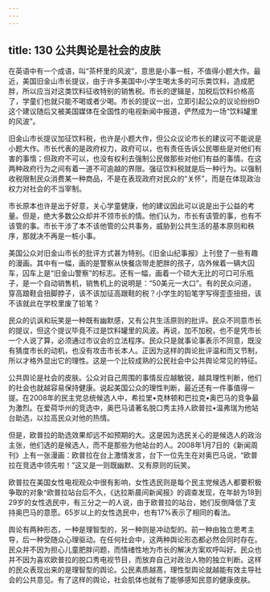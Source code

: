 ```yaml
---
---
---
```

title: 130 公共舆论是社会的皮肤
---



在英语中有一个成语，叫“茶杯里的风波”，意思是小事一桩，不值得小题大作。最近，美国旧金山市长提议，由于许多美国中小学生喝太多的可乐类饮料，造成肥胖，所以应当对这类饮料征收特别的销售税。市长的逻辑是，加税后饮料价格高了，学童们也就只能不喝或者少喝。市长的提议一出，立即引起公众的议论纷纷D这个建议随后又被美国媒体在全国性的电视新闻中报道，俨然成为一场“饮料罐里的风波”。

旧金山市长提议加征饮料税，也许是小题大作，但公众议论市长的建议可不能说是小题大作。市长代表的是政府权力，政府可以，也有责任告诉公民哪些是对他们有害的事惰；但政府不可以，也没有权利去强制公民做那些对他们有益的事情。在这两种政府行为之间有着一道不可逾越的界限。强征饮料税就是后一种行为。以强制收税限制民众消费某一种商品，不是在表现政府对民众的“关怀”，而是在体现政治权力对社会的不当宰制。

市长原本也许是出于好意，关心学童健康，他的建议因此可以说是出于公益的考量。但是，绝大多数公众却并不领市长的情。他们认为，市长有该管的事，也有不该管的事。市长干涉了本不该他管的公共事务，威胁到公共生活的基本原则和秩序，那就决不再是一桩小事。

美国公众对旧金山市长的批评方式甚为特别。《旧金山纪事报》上刊登了一些有趣的漫画。其中有一幅，画的是警察从快餐店带走肥胖的孩子，店外候着一辆大囚车，囚车上是“旧金山警察”的标志。还有一幅，画着一个硕大无比的可口可乐瓶子，是一个自动销售机，销售机上的说明是：“50美元一大口”。有的民众问道，穿高踉鞋会扭脚脖子，该不该加征高跟鞋的税？小学生的铅笔字写得歪歪扭扭，该不该就此在学校里废了铅笔？

民众的讥讽和玩笑是一种既有幽默感，又有公共生活原则的批评。民众不同意市长的提议，但这个提议毕竟不过是饮料罐里的风波。再说，加不加税，也不是凭市长一个人说了算，必须通过市议会的立法程序。民众只是就事论事表示不同意，既没有猜度市长的动机，也没有攻击市长本人。正因为这样的舆论批评温和而又节制，所以才格外显出它的理性。这是一个比较成熟的公民社会中公共舆论常见的特征。

公共舆论是社会的皮肤。公众对自己周围的事情反应越敏锐，越具理性判断，他们的社会也就越容易保持健康。说起美国公众的理性判断，最近还有一件事值得一提。在2008年的民主党总统候选人中，希拉里•克林顿和巴拉克•奥巴马的竞争最为激烈。在爱荷华州的竞选中，奥巴马请著名脱口秀主持人欧普拉•温弗瑞为他站台助选，以拉高民众对他的热情。

但是，欧普拉的助选效果却远不如预期的大。这是因为选民关心的是候选人的政治主张，他们选的是候选人，而不是那些为他站台的人。2008年1月7日的《新闻周刊》上有一张漫画：欧普拉在台上激情发言，台下一位先生在对奥巴马说，“欧普拉在竞选中领先啦！”这又是一则既幽默、又有原则的玩笑。

欧普拉在美国女性电视观众中很有影响，女性选民则是每个民主党候选人都要积极争取的对象^欧普拉站台后不久，《达拉斯晨间新闻报》的调查发现，在年龄为18到29岁的女性选民中，有三分之一的人说，由于欧普拉的站台，她们反倒降低了支持奥巴马的意愿。65岁以上的女性选民中，也有17%表示了相同的看法。

舆论有两种形态，一种是理智型的，另一种则是冲动型的。前一种由独立思考主导，后一种受随众心理驱动。在任何社会中，这两种舆论形态都必然会同时存在。民众并不因为担心儿童肥胖问题，而情绪性地为市长的解决方案欢呼叫好。民众也并不因为喜欢欧普拉的脱口秀电视节目，而放弃自己对政治人物的独立判断。这样的民众表现出来的是理智型的舆论。公民素质越髙，理性型舆论就越能有效主导社会的公共意见。有了这样的舆论，社会肌体也就有了能够感知民意的健康皮肤。